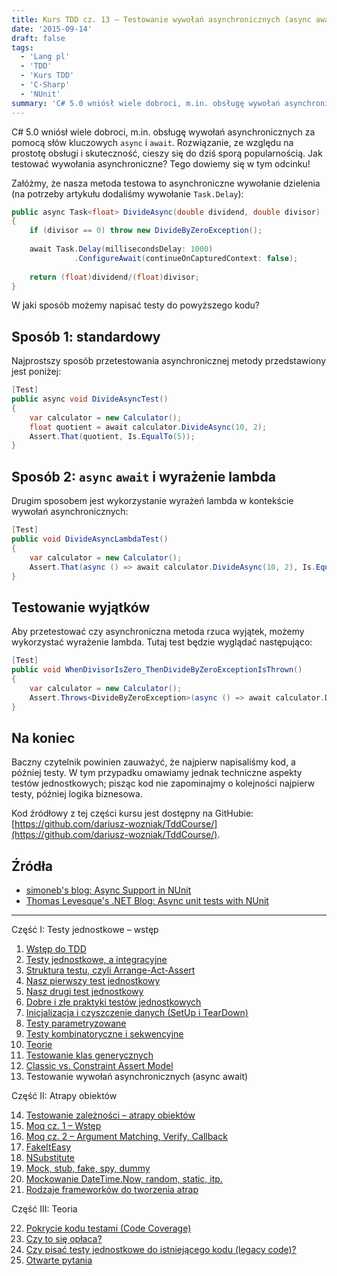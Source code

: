 ```yaml
---
title: Kurs TDD cz. 13 — Testowanie wywołań asynchronicznych (async await)
date: '2015-09-14'
draft: false
tags:
  - 'Lang pl'
  - 'TDD'
  - 'Kurs TDD'
  - 'C-Sharp'
  - 'NUnit'
summary: 'C# 5.0 wniósł wiele dobroci, m.in. obsługę wywołań asynchronicznych za pomocą słów kluczowych async i await. Rozwiązanie, ze względu na prostotę obsługi i skuteczność, cieszy się do dziś sporą popularnością. Jak testować wywołania asynchroniczne? Tego dowiemy się w tym odcinku!'
---
```


C# 5.0 wniósł wiele dobroci, m.in. obsługę wywołań asynchronicznych za pomocą słów kluczowych `async` i `await`. Rozwiązanie, ze względu na prostotę obsługi i skuteczność, cieszy się do dziś sporą popularnością. Jak testować wywołania asynchroniczne? Tego dowiemy się w tym odcinku!

Załóżmy, że nasza metoda testowa to asynchroniczne wywołanie dzielenia (na potrzeby artykułu dodaliśmy wywołanie `Task.Delay`): 

```csharp
public async Task<float> DivideAsync(double dividend, double divisor)
{
    if (divisor == 0) throw new DivideByZeroException();
 
    await Task.Delay(millisecondsDelay: 1000)
              .ConfigureAwait(continueOnCapturedContext: false);
 
    return (float)dividend/(float)divisor;
}
```

 W jaki sposób możemy napisać testy do powyższego kodu?

## Sposób 1: standardowy

Najprostszy sposób przetestowania asynchronicznej metody przedstawiony jest poniżej: 
```csharp
[Test]
public async void DivideAsyncTest()
{
    var calculator = new Calculator();
    float quotient = await calculator.DivideAsync(10, 2);
    Assert.That(quotient, Is.EqualTo(5));
}
```

## Sposób 2: `async` `await` i wyrażenie lambda

Drugim sposobem jest wykorzystanie wyrażeń lambda w kontekście wywołań asynchronicznych: 

```csharp
[Test]
public void DivideAsyncLambdaTest()
{
    var calculator = new Calculator();
    Assert.That(async () => await calculator.DivideAsync(10, 2), Is.EqualTo(5));
}
```
## Testowanie wyjątków

Aby przetestować czy asynchroniczna metoda rzuca wyjątek, możemy wykorzystać wyrażenie lambda. Tutaj test będzie wyglądać następująco: 

```csharp
[Test]
public void WhenDivisorIsZero_ThenDivideByZeroExceptionIsThrown()
{
    var calculator = new Calculator();
    Assert.Throws<DivideByZeroException>(async () => await calculator.DivideAsync(10, 0));
}
```

## Na koniec

Baczny czytelnik powinien zauważyć, że najpierw napisaliśmy kod, a później testy. W tym przypadku omawiamy jednak techniczne aspekty testów jednostkowych; pisząc kod nie zapominajmy o kolejności najpierw testy, później logika biznesowa.

Kod źródłowy z tej części kursu jest dostępny na GitHubie: [https://github.com/dariusz-wozniak/TddCourse/](https://github.com/dariusz-wozniak/TddCourse/).

## Źródła

*   [simoneb's blog: Async Support in NUnit](http://simoneb.github.io/blog/2013/01/19/async-support-in-nunit/)
*   [Thomas Levesque's .NET Blog: Async unit tests with NUnit](http://www.thomaslevesque.com/2015/02/01/async-unit-tests-with-nunit/)


----


Część I: Testy jednostkowe – wstęp

1. [Wstęp do TDD](/posts/kurs-tdd-1-wstep/)
2. [Testy jednostkowe, a integracyjne](/posts/kurs-tdd-2-testy-jednostkowe-a-testy-integracyjne/)
3. [Struktura testu, czyli Arrange-Act-Assert](/posts/kurs-tdd-3-struktura-test-czyli-arrange-act-assert)
4. [Nasz pierwszy test jednostkowy](/posts/kurs-tdd-4-nasz-pierwszy-test-jednostkowy)
5. [Nasz drugi test jednostkowy](/posts/kurs-tdd-5-nasz-drugi-test-jednostkowy)
6. [Dobre i złe praktyki testów jednostkowych](/posts/kurs-tdd-6-dobre-i-zle-praktyki-testow-jednostkowych)
7. [Inicjalizacja i czyszczenie danych (SetUp i TearDown)](/posts/kurs-tdd-7-inicjalizacja-i-czyszczenie-danych-setup-i-teardown/)
8. [Testy parametryzowane](/posts/kurs-tdd-8-testy-parametryzowane)
9. [Testy kombinatoryczne i sekwencyjne](/posts/kurs-tdd-9-testy-kombinatoryczne-i-sekwencyjne)
10. [Teorie](/posts/kurs-tdd-10-teorie)
11. [Testowanie klas generycznych](/posts/kurs-tdd-11-testowanie-klas-generycznych)
12. [Classic vs. Constraint Assert Model](/posts/kurs-tdd-12-classic-vs-constraint-assert-model)
13. Testowanie wywołań asynchronicznych (async await)


Część II: Atrapy obiektów

14. [Testowanie zależności – atrapy obiektów](/posts/kurs-tdd-14-testowanie-zaleznosci-atrapy-obiektow)
2. [Moq cz. 1 – Wstęp](/posts/kurs-tdd-15-wstep-do-moq)
3. [Moq cz. 2 – Argument Matching, Verify, Callback](/posts/kurs-tdd-16-zaawansowane-techniki-moq-argument-matching-verify-callback)
4. [FakeItEasy](/posts/kurs-tdd-17-fakeiteasy)
5. [NSubstitute](/posts/kurs-tdd-18-nsubstitute)
6. [Mock, stub, fake, spy, dummy](/posts/kurs-tdd-19-mock-stub-fake-spy-dummy)
7. [Mockowanie DateTime.Now, random, static, itp.](/posts/kurs-tdd-20-mockowanie-datetime-now-random-static-itp)
8. [Rodzaje frameworków do tworzenia atrap](/posts/kurs-tdd-21-rodzaje-frameworkow-do-tworzenia-atrap/)

Część III: Teoria

22. [Pokrycie kodu testami (Code Coverage)](/posts/kurs-tdd-22-pokrycie-kodu-testami-code-coverage/)
1. [Czy to się opłaca?](/posts/kurs-tdd-23-czy-to-sie-oplaca/)
1. [Czy pisać testy jednostkowe do istniejącego kodu (legacy code)?](/posts/kurs-tdd-24-czy-pisac-testy-jednostkowe-do-istniejacego-kodu-legacy-code/)
1. [Otwarte pytania](/posts/kurs-tdd-25-otwarte-pytania/)
